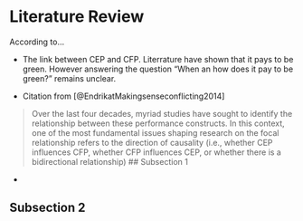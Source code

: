 # Literature Review

According to...


* The link between CEP and CFP. Literrature have shown that it pays to be green. However answering the question "When an how does it pay to be green?" remains unclear. 

* Citation from [@EndrikatMakingsenseconflicting2014]

> Over the last four decades, myriad studies have sought to identify the relationship
between these performance constructs. In this context, one of the most fundamental issues shaping research on the focal relationship refers to the direction of causality (i.e., whether CEP influences CFP, whether CFP influences CEP, or whether there is a
bidirectional relationship)
## Subsection 1

* 

## Subsection 2